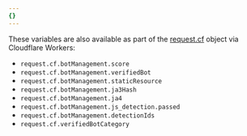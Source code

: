 ```yaml
---
{}
---
```


These variables are also available as part of the [request.cf](/workers/runtime-apis/request/#incomingrequestcfproperties) object via Cloudflare Workers:

- `request.cf.botManagement.score`
- `request.cf.botManagement.verifiedBot`
- `request.cf.botManagement.staticResource`
- `request.cf.botManagement.ja3Hash`
- `request.cf.botManagement.ja4`
- `request.cf.botManagement.js_detection.passed`
- `request.cf.botManagement.detectionIds`
- `request.cf.verifiedBotCategory`
